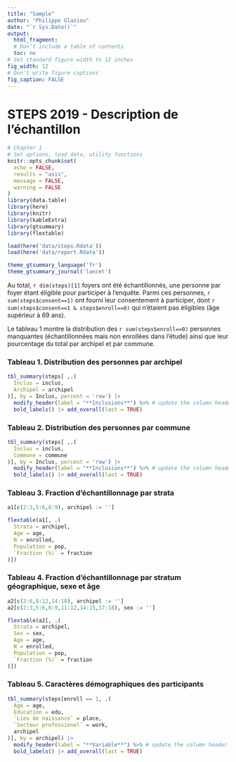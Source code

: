 ```yaml
--- 
title: "Sample" 
author: "Philippe Glaziou" 
date: "`r Sys.Date()`" 
output:  
  html_fragment: 
  # Don’t include a table of contents 
  toc: no 
# Set standard figure width to 12 inches 
fig_width: 12 
# Don’t write figure captions 
fig_caption: FALSE 
--- 
```


# STEPS 2019 - Description de l'échantillon
  
```r
# Chapter 1
# Set options, load data, utility functions 
knitr::opts_chunk$set(
  echo = FALSE,
  results = "asis",
  message = FALSE,
  warning = FALSE
)
library(data.table)
library(here)
library(knitr)
library(kableExtra)
library(gtsummary)
library(flextable)

load(here('data/steps.Rdata'))
load(here('data/report.Rdata'))

theme_gtsummary_language('fr')
theme_gtsummary_journal('lancet')

``` 

Au total, `r dim(steps)[1]` foyers ont été échantillonnés, une personne par foyer étant éligible pour participer à l'enquête. Parmi ces personnes, `r sum(steps$consent==1)` ont fourni leur consentement à participer, dont `r sum(steps$consent==1 & steps$enroll==0)` qui n'étaient pas éligibles (âge supérieur à 69 ans). 

Le tableau 1 montre la distribution des `r sum(steps$enroll==0)` personnes manquantes (échantillonnées mais non enrollées dans l'étude) ainsi que leur pourcentage du total par archipel et par commune.


### Tableau 1. Distribution des personnes par archipel

```r
tbl_summary(steps[ ,.(
  Inclus = inclus,
  Archipel = archipel
)], by = Inclus, percent = 'row') |>
  modify_header(label = "**Inclusions**") %>% # update the column header
  bold_labels() |> add_overall(last = TRUE) 

```


### Tableau 2. Distribution des personnes par commune

```r
tbl_summary(steps[ ,.(
  Inclus = inclus,
  Commune = commune
)], by = Inclus, percent = 'row') |>
  modify_header(label = "**Inclusions**") %>% # update the column header
  bold_labels() |> add_overall(last = TRUE) 

```



### Tableau 3. Fraction d'échantillonnage par strata 

```r
a1[c(2:3,5:6,8:9), archipel := '']

flextable(a1[, .(
  Strata = archipel,
  Age = age,
  N = enrolled,
  Population = pop,
  `Fraction (%)` = fraction
)])

```



### Tableau 4. Fraction d'échantillonnage par stratum géographique, sexe et âge 

```r
a2[c(2:6,8:12,14:18), archipel := '']
a2[c(2:3,5:6,8:9,11:12,14:15,17:18), sex := '']

flextable(a2[, .(
  Strata = archipel,
  Sex = sex,
  Age = age,
  N = enrolled,
  Population = pop,
  `Fraction (%)` = fraction
)])

```



### Tableau 5. Caractères démographiques des participants

```r
tbl_summary(steps[enroll == 1, .(
  Age = age,
  Education = edu,
  `Lieu de naissance` = place,
  `Secteur professionel` = work,
  archipel
)], by = archipel) |>
  modify_header(label = "**Variable**") %>% # update the column header
  bold_labels() |> add_overall(last = TRUE) 

```


